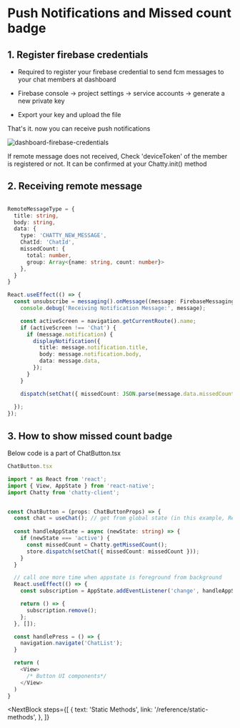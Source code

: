 # Push Notifications and Missed count badge


## 1. Register firebase credentials
- Required to register your firebase credential to send fcm messages to your chat members at dashboard

- Firebase console → project settings → service accounts → generate a new private key

- Export your key and upload the file

That's it. now you can receive push notifications 

![dashboard-firebase-credentials](/img/docs/dashboard-fcm-credentials.png)

<InfoBlock type="warning">
  If remote message does not received, Check 'deviceToken' of the member is registered or not. It can be confirmed at your Chatty.init() method
</InfoBlock>


## 2. Receiving remote message

```typescript

RemoteMessageType = {
  title: string,
  body: string,
  data: {
    type: 'CHATTY_NEW_MESSAGE',
    ChatId: 'ChatId',
    missedCount: {
      total: number,
      group: Array<{name: string, count: number}>
    },
  }
}

React.useEffect(() => {
  const unsubscribe = messaging().onMessage((message: FirebaseMessagingTypes.RemoteMessage) => {
    console.debug('Receiving Notification Message:', message);

    const activeScreen = navigation.getCurrentRoute().name;
    if (activeScreen !== 'Chat') {
      if (message.notification) {
        displayNotification({
          title: message.notification.title,
          body: message.notification.body,
          data: message.data,
        });
      }
    }

    dispatch(setChat({ missedCount: JSON.parse(message.data.missedCount) }));
    
  });
});
```

## 3. How to show missed count badge

Below code is a part of ChatButton.tsx
```typescript
ChatButton.tsx

import * as React from 'react';
import { View, AppState } from 'react-native';
import Chatty from 'chatty-client';


const ChatButton = (props: ChatButtonProps) => {
  const chat = useChat(); // get from global state (in this example, Reducer is used)
  
  const handleAppState = async (newState: string) => {
    if (newState === 'active') {
      const missedCount = Chatty.getMissedCount();
      store.dispatch(setChat({ missedCount: missedCount }));
    }
  }

  // call one more time when appstate is foreground from background
  React.useEffect(() => {
    const subscription = AppState.addEventListener('change', handleAppState);

    return () => {
      subscription.remove();
    };
  }, []);

  const handlePress = () => {
    navigation.navigate('ChatList');
  }

  return (
    <View>
      /* Button UI components*/
    </View>
  )
}
```

<NextBlock
  steps={[
    {
      text: 'Static Methods',
      link: '/reference/static-methods',
    },
  ]}
></NextBlock>
